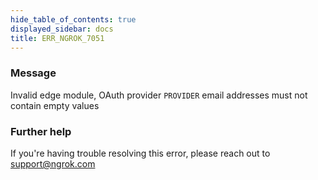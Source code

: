 ```yaml
---
hide_table_of_contents: true
displayed_sidebar: docs
title: ERR_NGROK_7051
---
```


### Message

Invalid edge module, OAuth provider `PROVIDER` email addresses must not contain empty values

### Further help

If you're having trouble resolving this error, please reach out to [support@ngrok.com](mailto:support@ngrok.com?subject=Help%20with%20ERR_NGROK_7051)
